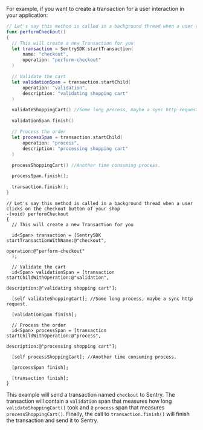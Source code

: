 For example, if you want to create a transaction for a user interaction in your application:

```swift {tabTitle:Swift}
// Let's say this method is called in a background thread when a user clicks on the checkout button of your shop
func performCheckout()
{
  // This will create a new Transaction for you
  let transaction = SentrySDK.startTransaction(
      name: "checkout",
      operation: "perform-checkout"
  )

  // Validate the cart
  let validationSpan = transaction.startChild(
      operation: "validation",
      description: "validating shopping cart"
  )

  validateShoppingCart() //Some long process, maybe a sync http request.

  validationSpan.finish()

  // Process the order
  let processSpan = transaction.startChild(
      operation: "process",
      description: "processing shopping cart"
  )

  processShoppingCart() //Another time consuming process.

  processSpan.finish();

  transaction.finish();
}
```

```objc {tabTitle:Objective-C}
// Let's say this method is called in a background thread when a user clicks on the checkout button of your shop
-(void) performCheckout
{
  // This will create a new Transaction for you

  id<Span> transaction = [SentrySDK startTransactionWithName:@"checkout",
                                                   operation:@"perform-checkout"
  );

  // Validate the cart
  id<Span> validationSpan = [transaction startChildWithOperation:@"validation",
                                                     description:@"validating shopping cart"];

  [self validateShoppingCart]; //Some long process, maybe a sync http request.

  [validationSpan finish];

  // Process the order
  id<Span> processSpan = [transaction startChildWithOperation:@"process",
                                                  description:@"processing shopping cart"];

  [self processShoppingCart]; //Another time consuming process.

  [processSpan finish];

  [transaction finish];
}
```

This example will send a transaction named `checkout` to Sentry. The transaction will contain a `validation` span that measures how long `validateShoppingCart()` took and a `process` span that measures `processShoppingCart()`. Finally, the call to `transaction.finish()` will finish the transaction and send it to Sentry.

